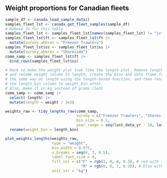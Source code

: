 ## Weight proportions for Canadian fleets

```r

sample_df <- canada_load_sample_data()
samples_fleet_lst <- canada_get_fleet_samples(sample_df)
# Remove JV for this table
samples_fleet_lst <- samples_fleet_lst[names(samples_fleet_lst) != "jv"]
samples_fleet_lst$ft <- samples_fleet_lst$ft |> 
  mutate(survey_abbrev = "Freezer Trawlers")
samples_fleet_lst$ss <- samples_fleet_lst$ss |> 
  mutate(survey_abbrev = "Shoreside")
comm_samp <- samples_fleet_lst$ft |> 
  bind_rows(samples_fleet_lst$ss)

# Hack to make the weight plot look like the length plot. Remove length column
# and rename weight column to length, create the bins and data frame format
# the same way as length using the length-based function, and then rename
# the length_bin column to weight_bin after.
# Also, make it in kg instead of grams (1e3)
comm_samp <- comm_samp |> 
  select(-length) |> 
  mutate(length = weight / 1e3)

weights_raw <- tidy_lengths_raw(comm_samp,
                                survey = c("Freezer Trawlers", "Shoreside"),
                                bin_size = 0.1,
                                year_range = seq(last_data_yr - 10, last_data_yr)) |> 
  rename(weight_bin = length_bin)

plot_weights_lengths(weights_raw,
                     type = "weight",
                     bin_width = 0.075,
                     x_breaks = seq(0, 3, 0.5),
                     label_font_size = 4,
                     fill_col = c("F" = rgb(1, 0, 0, 0.3), # red with transparency
                                  "M" = rgb(0, 0, 1, 0.3)), # blue with transparency
                     unit_str = "kg")
```